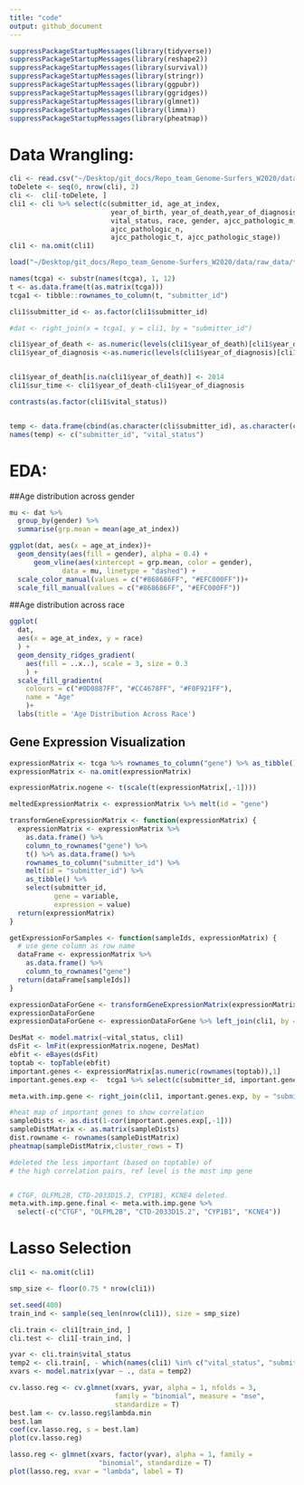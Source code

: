 ```yaml
---
title: "code"
output: github_document
---
```


```r
suppressPackageStartupMessages(library(tidyverse))
suppressPackageStartupMessages(library(reshape2))
suppressPackageStartupMessages(library(survival))
suppressPackageStartupMessages(library(stringr))
suppressPackageStartupMessages(library(ggpubr))
suppressPackageStartupMessages(library(ggridges))
suppressPackageStartupMessages(library(glmnet))
suppressPackageStartupMessages(library(limma))
suppressPackageStartupMessages(library(pheatmap))
```

# Data Wrangling:
```r
cli <- read.csv("~/Desktop/git_docs/Repo_team_Genome-Surfers_W2020/data/raw_data/tcga_paad_clinical.csv", header = T)
toDelete <- seq(0, nrow(cli), 2)
cli <-  cli[-toDelete, ]
cli1 <- cli %>% select(c(submitter_id, age_at_index, 
                         year_of_birth, year_of_death,year_of_diagnosis, 
                         vital_status, race, gender, ajcc_pathologic_m, 
                         ajcc_pathologic_n, 
                         ajcc_pathologic_t, ajcc_pathologic_stage))
cli1 <- na.omit(cli1)

load("~/Desktop/git_docs/Repo_team_Genome-Surfers_W2020/data/raw_data/tcga_paad.RData")

names(tcga) <- substr(names(tcga), 1, 12)
t <- as.data.frame(t(as.matrix(tcga)))
tcga1 <- tibble::rownames_to_column(t, "submitter_id")

cli1$submitter_id <- as.factor(cli1$submitter_id)

#dat <- right_join(x = tcga1, y = cli1, by = "submitter_id")

cli1$year_of_death <- as.numeric(levels(cli1$year_of_death)[cli1$year_of_death])
cli1$year_of_diagnosis <-as.numeric(levels(cli1$year_of_diagnosis)[cli1$year_of_diagnosis])


cli1$year_of_death[is.na(cli1$year_of_death)] <- 2014
cli1$sur_time <- cli1$year_of_death-cli1$year_of_diagnosis

contrasts(as.factor(cli1$vital_status))


temp <- data.frame(cbind(as.character(cli$submitter_id), as.character(cli$vital_status)))
names(temp) <- c("submitter_id", "vital_status")
```

# EDA:

##Age distribution across gender

```r
mu <- dat %>% 
  group_by(gender) %>%
  summarise(grp.mean = mean(age_at_index))

ggplot(dat, aes(x = age_at_index))+ 
  geom_density(aes(fill = gender), alpha = 0.4) +
      geom_vline(aes(xintercept = grp.mean, color = gender),
             data = mu, linetype = "dashed") +
  scale_color_manual(values = c("#868686FF", "#EFC000FF"))+
  scale_fill_manual(values = c("#868686FF", "#EFC000FF"))
```

##Age distribution across race

```r
ggplot(
  dat, 
  aes(x = age_at_index, y = race)
  ) +
  geom_density_ridges_gradient(
    aes(fill = ..x..), scale = 3, size = 0.3
    ) +
  scale_fill_gradientn(
    colours = c("#0D0887FF", "#CC4678FF", "#F0F921FF"),
    name = "Age"
    )+
  labs(title = 'Age Distribution Across Race') 
```

## Gene Expression Visualization
```r
expressionMatrix <- tcga %>% rownames_to_column("gene") %>% as_tibble()
expressionMatrix <- na.omit(expressionMatrix)

expressionMatrix.nogene <- t(scale(t(expressionMatrix[,-1])))

meltedExpressionMatrix <- expressionMatrix %>% melt(id = "gene") 

transformGeneExpressionMatrix <- function(expressionMatrix) {
  expressionMatrix <- expressionMatrix %>%
    as.data.frame() %>% 
    column_to_rownames("gene") %>%
    t() %>% as.data.frame() %>% 
    rownames_to_column("submitter_id") %>% 
    melt(id = "submitter_id") %>% 
    as_tibble() %>% 
    select(submitter_id,
           gene = variable, 
           expression = value)
  return(expressionMatrix)
}

getExpressionForSamples <- function(sampleIds, expressionMatrix) {
  # use gene column as row name
  dataFrame <- expressionMatrix %>% 
    as.data.frame() %>% 
    column_to_rownames("gene")
  return(dataFrame[sampleIds])
}

expressionDataForGene <- transformGeneExpressionMatrix(expressionMatrix)
expressionDataForGene
expressionDataForGene <- expressionDataForGene %>% left_join(cli1, by = "submitter_id")

DesMat <- model.matrix(~vital_status, cli1)
dsFit <- lmFit(expressionMatrix.nogene, DesMat)
ebfit <- eBayes(dsFit)
toptab <- topTable(ebfit)
important.genes <- expressionMatrix[as.numeric(rownames(toptab)),1]
important.genes.exp <-  tcga1 %>% select(c(submitter_id, important.genes$gene))

meta.with.imp.gene <- right_join(cli1, important.genes.exp, by = "submitter_id")

#heat map of important genes to show correlation
sampleDists <- as.dist(1-cor(important.genes.exp[,-1]))
sampleDistMatrix <- as.matrix(sampleDists)
dist.rowname <- rownames(sampleDistMatrix)
pheatmap(sampleDistMatrix,cluster_rows = T)

#deleted the less important (based on toptable) of 
# the high correlation pairs, ref level is the most imp gene


# CTGF, OLFML2B, CTD-2033D15.2, CYP1B1, KCNE4 deleted.
meta.with.imp.gene.final <- meta.with.imp.gene %>% 
  select(-c("CTGF", "OLFML2B", "CTD-2033D15.2", "CYP1B1", "KCNE4"))

```


# Lasso Selection

```r
cli1 <- na.omit(cli1)

smp_size <- floor(0.75 * nrow(cli1))

set.seed(400)
train_ind <- sample(seq_len(nrow(cli1)), size = smp_size)

cli.train <- cli1[train_ind, ]
cli.test <- cli1[-train_ind, ]

yvar <- cli.train$vital_status
temp2 <- cli.train[, - which(names(cli1) %in% c("vital_status", "submitter_id", "year_of_birth", "year_of_death"))]
xvars <- model.matrix(yvar ~ ., data = temp2)

cv.lasso.reg <- cv.glmnet(xvars, yvar, alpha = 1, nfolds = 3, 
                          family = "binomial", measure = "mse", 
                          standardize = T)
best.lam <- cv.lasso.reg$lambda.min
best.lam
coef(cv.lasso.reg, s = best.lam)
plot(cv.lasso.reg)

lasso.reg <- glmnet(xvars, factor(yvar), alpha = 1, family = 
                      "binomial", standardize = T)  
plot(lasso.reg, xvar = "lambda", label = T)
```


